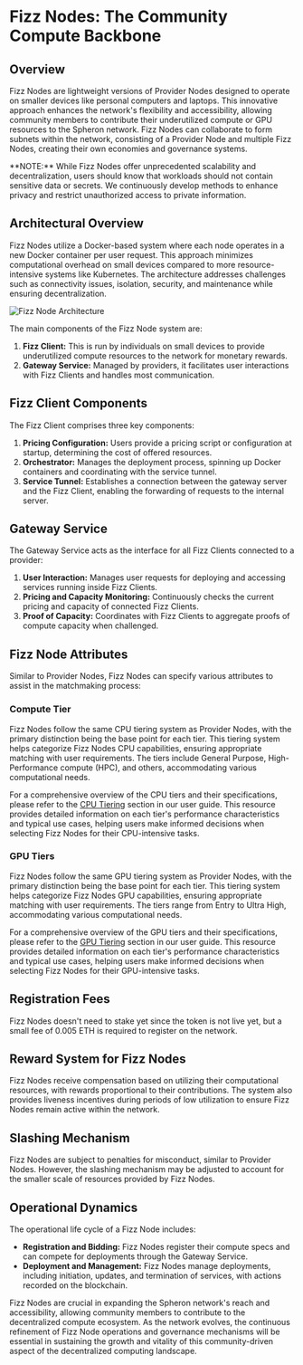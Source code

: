
# Fizz Nodes: The Community Compute Backbone

## Overview

Fizz Nodes are lightweight versions of Provider Nodes designed to operate on smaller devices like personal computers and laptops. This innovative approach enhances the network's flexibility and accessibility, allowing community members to contribute their underutilized compute or GPU resources to the Spheron network. Fizz Nodes can collaborate to form subnets within the network, consisting of a Provider Node and multiple Fizz Nodes, creating their own economies and governance systems.

<Callout type="warning">
**NOTE:** While Fizz Nodes offer unprecedented scalability and decentralization, users should know that workloads should not contain sensitive data or secrets. We continuously develop methods to enhance privacy and restrict unauthorized access to private information.
</Callout>

## Architectural Overview

Fizz Nodes utilize a Docker-based system where each node operates in a new Docker container per user request. This approach minimizes computational overhead on small devices compared to more resource-intensive systems like Kubernetes. The architecture addresses challenges such as connectivity issues, isolation, security, and maintenance while ensuring decentralization.

![Fizz Node Architecture](assets/fizz-node-architecture.png)

The main components of the Fizz Node system are:

1. **Fizz Client:** This is run by individuals on small devices to provide underutilized compute resources to the network for monetary rewards.
2. **Gateway Service:** Managed by providers, it facilitates user interactions with Fizz Clients and handles most communication.

## Fizz Client Components

The Fizz Client comprises three key components:

1. **Pricing Configuration:** Users provide a pricing script or configuration at startup, determining the cost of offered resources.
2. **Orchestrator:** Manages the deployment process, spinning up Docker containers and coordinating with the service tunnel.
3. **Service Tunnel:** Establishes a connection between the gateway server and the Fizz Client, enabling the forwarding of requests to the internal server.

## Gateway Service

The Gateway Service acts as the interface for all Fizz Clients connected to a provider:

1. **User Interaction:** Manages user requests for deploying and accessing services running inside Fizz Clients.
2. **Pricing and Capacity Monitoring:** Continuously checks the current pricing and capacity of connected Fizz Clients.
3. **Proof of Capacity:** Coordinates with Fizz Clients to aggregate proofs of compute capacity when challenged.

## Fizz Node Attributes

Similar to Provider Nodes, Fizz Nodes can specify various attributes to assist in the matchmaking process:

### Compute Tier

Fizz Nodes follow the same CPU tiering system as Provider Nodes, with the primary distinction being the base point for each tier. This tiering system helps categorize Fizz Nodes CPU capabilities, ensuring appropriate matching with user requirements. The tiers include General Purpose, High-Performance compute (HPC), and others, accommodating various computational needs.

For a comprehensive overview of the CPU tiers and their specifications, please refer to the [CPU Tiering](/user-guide/supports#cpu-support--tiering) section in our user guide. This resource provides detailed information on each tier's performance characteristics and typical use cases, helping users make informed decisions when selecting Fizz Nodes for their CPU-intensive tasks.

### GPU Tiers

Fizz Nodes follow the same GPU tiering system as Provider Nodes, with the primary distinction being the base point for each tier. This tiering system helps categorize Fizz Nodes GPU capabilities, ensuring appropriate matching with user requirements. The tiers range from Entry to Ultra High, accommodating various computational needs.

For a comprehensive overview of the GPU tiers and their specifications, please refer to the [GPU Tiering](/user-guide/supports#gpu-support--tiering) section in our user guide. This resource provides detailed information on each tier's performance characteristics and typical use cases, helping users make informed decisions when selecting Fizz Nodes for their GPU-intensive tasks.

## Registration Fees

Fizz Nodes doesn't need to stake yet since the token is not live yet, but a small fee of 0.005 ETH is required to register on the network.

## Reward System for Fizz Nodes

Fizz Nodes receive compensation based on utilizing their computational resources, with rewards proportional to their contributions. The system also provides liveness incentives during periods of low utilization to ensure Fizz Nodes remain active within the network.

## Slashing Mechanism

Fizz Nodes are subject to penalties for misconduct, similar to Provider Nodes. However, the slashing mechanism may be adjusted to account for the smaller scale of resources provided by Fizz Nodes.

## Operational Dynamics

The operational life cycle of a Fizz Node includes:

- **Registration and Bidding:** Fizz Nodes register their compute specs and can compete for deployments through the Gateway Service.
- **Deployment and Management:** Fizz Nodes manage deployments, including initiation, updates, and termination of services, with actions recorded on the blockchain.

Fizz Nodes are crucial in expanding the Spheron network's reach and accessibility, allowing community members to contribute to the decentralized compute ecosystem. As the network evolves, the continuous refinement of Fizz Node operations and governance mechanisms will be essential in sustaining the growth and vitality of this community-driven aspect of the decentralized computing landscape.

<Navigation name="Fizz Nodes" />
